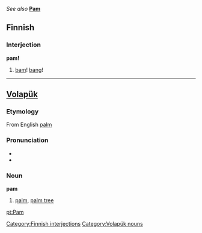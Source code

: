 ''See also'' '''[[Pam]]'''
==Finnish==
===Interjection===
'''pam!'''
#[[bam]]! [[bang]]!
----
==[[Volapük]]==
===Etymology===
From English [[palm]]
===Pronunciation===
*{{IPA|/pam/}}
*{{SAMPA|/pam/}}
===Noun===
'''pam'''
#[[palm]], [[palm tree]]

[[Category:Finnish interjections]]
[[Category:Volapük nouns]]

[[pt:Pam]]